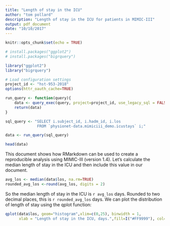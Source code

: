 ```yaml
---
title: "Length of stay in the ICU"
author: "tom pollard"
description: "Length of stay in the ICU for patients in MIMIC-III"
output: pdf_document
date: "10/10/2017"
---
```


```r
knitr::opts_chunk$set(echo = TRUE)

# install.packages("ggplot2")
# install.packages("bigrquery")

library("ggplot2")
library("bigrquery")
```


```r
# Load configuration settings
project_id <- "hst-953-2018"
options(httr_oauth_cache=TRUE)

run_query <- function(query){
    data <- query_exec(query, project=project_id, use_legacy_sql = FALSE)
    return(data)
}
```


```r
sql_query <- "SELECT i.subject_id, i.hadm_id, i.los
              FROM `physionet-data.mimiciii_demo.icustays` i;"

data <- run_query(sql_query)

head(data)
```

This document shows how RMarkdown can be used to create a reproducible analysis using MIMIC-III (version 1.4). Let's calculate the median length of stay in the ICU and then include this value in our document.

```r
avg_los <- median(data$los, na.rm=TRUE)
rounded_avg_los <-round(avg_los, digits = 2)
```

So the median length of stay in the ICU is `r avg_los` days. Rounded to two decimal places, this is `r rounded_avg_los` days. We can plot the distribution of length of stay using the qplot function:   
   
   
```r
qplot(data$los, geom="histogram",xlim=c(0,25), binwidth = 1,
      xlab = "Length of stay in the ICU, days.",fill=I("#FF9999"), col=I("white"))
```